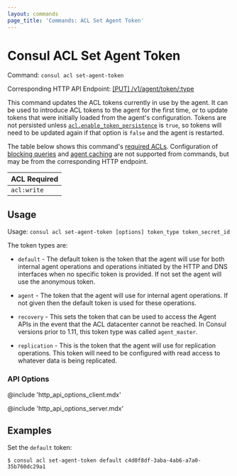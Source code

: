 ```yaml
---
layout: commands
page_title: 'Commands: ACL Set Agent Token'
---
```


# Consul ACL Set Agent Token

Command: `consul acl set-agent-token`

Corresponding HTTP API Endpoint: [\[PUT\] /v1/agent/token/:type](/api-docs/agent#update-acl-tokens)

This command updates the ACL tokens currently in use by the agent. It can be used to introduce
ACL tokens to the agent for the first time, or to update tokens that were initially loaded from
the agent's configuration. Tokens are not persisted unless
[`acl.enable_token_persistence`](/docs/agent/config/config-files#acl_enable_token_persistence)
is `true`, so tokens will need to be updated again if that option is `false` and
the agent is restarted.

The table below shows this command's [required ACLs](/api-docs/api-structure#authentication). Configuration of
[blocking queries](/api-docs/features/blocking) and [agent caching](/api-docs/features/caching)
are not supported from commands, but may be from the corresponding HTTP endpoint.

| ACL Required |
| ------------ |
| `acl:write`  |

## Usage

Usage: `consul acl set-agent-token [options] token_type token_secret_id`

The token types are:

- `default` - The default token is the token that the agent will use for
  both internal agent operations and operations initiated by the HTTP
  and DNS interfaces when no specific token is provided. If not set the
  agent will use the anonymous token.

- `agent` - The token that the agent will use for internal agent operations.
  If not given then the default token is used for these operations.

- `recovery` - This sets the token that can be used to access the Agent APIs
  in the event that the ACL datacenter cannot be reached. In Consul versions
  prior to 1.11, this token type was called `agent_master`.

- `replication` - This is the token that the agent will use for replication
  operations. This token will need to be configured with read access to
  whatever data is being replicated.

### API Options

@include 'http_api_options_client.mdx'

@include 'http_api_options_server.mdx'

## Examples

Set the `default` token:

```shell-session
$ consul acl set-agent-token default c4d0f8df-3aba-4ab6-a7a0-35b760dc29a1
```
